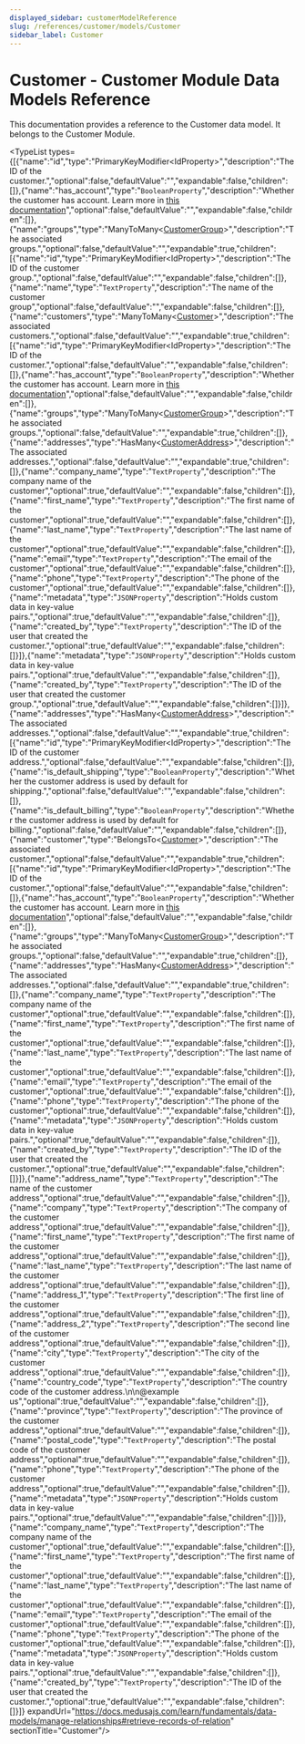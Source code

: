 ```yaml
---
displayed_sidebar: customerModelReference
slug: /references/customer/models/Customer
sidebar_label: Customer
---
```



# Customer - Customer Module Data Models Reference

This documentation provides a reference to the Customer data model. It belongs to the Customer Module.

<SourceCodeLink link="https://github.com/medusajs/medusa/blob/0c698194ea8706ccde00f25fd231e9b4ef8ccbe1/packages/modules/customer/src/models/customer.ts#L6" />

<TypeList types={[{"name":"id","type":"PrimaryKeyModifier&#60;IdProperty&#62;","description":"The ID of the customer.","optional":false,"defaultValue":"","expandable":false,"children":[]},{"name":"has_account","type":"`BooleanProperty`","description":"Whether the customer has account. Learn more in [this documentation](https://docs.medusajs.com/resources/commerce-modules/customer/customer-accounts)","optional":false,"defaultValue":"","expandable":false,"children":[]},{"name":"groups","type":"ManyToMany&#60;[CustomerGroup](../customer_models.CustomerGroup/page.mdx)&#62;","description":"The associated groups.","optional":false,"defaultValue":"","expandable":true,"children":[{"name":"id","type":"PrimaryKeyModifier&#60;IdProperty&#62;","description":"The ID of the customer group.","optional":false,"defaultValue":"","expandable":false,"children":[]},{"name":"name","type":"`TextProperty`","description":"The name of the customer group","optional":false,"defaultValue":"","expandable":false,"children":[]},{"name":"customers","type":"ManyToMany&#60;[Customer](./page.mdx)&#62;","description":"The associated customers.","optional":false,"defaultValue":"","expandable":true,"children":[{"name":"id","type":"PrimaryKeyModifier&#60;IdProperty&#62;","description":"The ID of the customer.","optional":false,"defaultValue":"","expandable":false,"children":[]},{"name":"has_account","type":"`BooleanProperty`","description":"Whether the customer has account. Learn more in [this documentation](https://docs.medusajs.com/resources/commerce-modules/customer/customer-accounts)","optional":false,"defaultValue":"","expandable":false,"children":[]},{"name":"groups","type":"ManyToMany&#60;[CustomerGroup](../customer_models.CustomerGroup/page.mdx)&#62;","description":"The associated groups.","optional":false,"defaultValue":"","expandable":true,"children":[]},{"name":"addresses","type":"HasMany&#60;[CustomerAddress](../customer_models.CustomerAddress/page.mdx)&#62;","description":"The associated addresses.","optional":false,"defaultValue":"","expandable":true,"children":[]},{"name":"company_name","type":"`TextProperty`","description":"The company name of the customer","optional":true,"defaultValue":"","expandable":false,"children":[]},{"name":"first_name","type":"`TextProperty`","description":"The first name of the customer","optional":true,"defaultValue":"","expandable":false,"children":[]},{"name":"last_name","type":"`TextProperty`","description":"The last name of the customer","optional":true,"defaultValue":"","expandable":false,"children":[]},{"name":"email","type":"`TextProperty`","description":"The email of the customer","optional":true,"defaultValue":"","expandable":false,"children":[]},{"name":"phone","type":"`TextProperty`","description":"The phone of the customer","optional":true,"defaultValue":"","expandable":false,"children":[]},{"name":"metadata","type":"`JSONProperty`","description":"Holds custom data in key-value pairs.","optional":true,"defaultValue":"","expandable":false,"children":[]},{"name":"created_by","type":"`TextProperty`","description":"The ID of the user that created the customer.","optional":true,"defaultValue":"","expandable":false,"children":[]}]},{"name":"metadata","type":"`JSONProperty`","description":"Holds custom data in key-value pairs.","optional":true,"defaultValue":"","expandable":false,"children":[]},{"name":"created_by","type":"`TextProperty`","description":"The ID of the user that created the customer group.","optional":true,"defaultValue":"","expandable":false,"children":[]}]},{"name":"addresses","type":"HasMany&#60;[CustomerAddress](../customer_models.CustomerAddress/page.mdx)&#62;","description":"The associated addresses.","optional":false,"defaultValue":"","expandable":true,"children":[{"name":"id","type":"PrimaryKeyModifier&#60;IdProperty&#62;","description":"The ID of the customer address.","optional":false,"defaultValue":"","expandable":false,"children":[]},{"name":"is_default_shipping","type":"`BooleanProperty`","description":"Whether the customer address is used by default for shipping.","optional":false,"defaultValue":"","expandable":false,"children":[]},{"name":"is_default_billing","type":"`BooleanProperty`","description":"Whether the customer address is used by default for billing.","optional":false,"defaultValue":"","expandable":false,"children":[]},{"name":"customer","type":"BelongsTo&#60;[Customer](./page.mdx)&#62;","description":"The associated customer.","optional":false,"defaultValue":"","expandable":true,"children":[{"name":"id","type":"PrimaryKeyModifier&#60;IdProperty&#62;","description":"The ID of the customer.","optional":false,"defaultValue":"","expandable":false,"children":[]},{"name":"has_account","type":"`BooleanProperty`","description":"Whether the customer has account. Learn more in [this documentation](https://docs.medusajs.com/resources/commerce-modules/customer/customer-accounts)","optional":false,"defaultValue":"","expandable":false,"children":[]},{"name":"groups","type":"ManyToMany&#60;[CustomerGroup](../customer_models.CustomerGroup/page.mdx)&#62;","description":"The associated groups.","optional":false,"defaultValue":"","expandable":true,"children":[]},{"name":"addresses","type":"HasMany&#60;[CustomerAddress](../customer_models.CustomerAddress/page.mdx)&#62;","description":"The associated addresses.","optional":false,"defaultValue":"","expandable":true,"children":[]},{"name":"company_name","type":"`TextProperty`","description":"The company name of the customer","optional":true,"defaultValue":"","expandable":false,"children":[]},{"name":"first_name","type":"`TextProperty`","description":"The first name of the customer","optional":true,"defaultValue":"","expandable":false,"children":[]},{"name":"last_name","type":"`TextProperty`","description":"The last name of the customer","optional":true,"defaultValue":"","expandable":false,"children":[]},{"name":"email","type":"`TextProperty`","description":"The email of the customer","optional":true,"defaultValue":"","expandable":false,"children":[]},{"name":"phone","type":"`TextProperty`","description":"The phone of the customer","optional":true,"defaultValue":"","expandable":false,"children":[]},{"name":"metadata","type":"`JSONProperty`","description":"Holds custom data in key-value pairs.","optional":true,"defaultValue":"","expandable":false,"children":[]},{"name":"created_by","type":"`TextProperty`","description":"The ID of the user that created the customer.","optional":true,"defaultValue":"","expandable":false,"children":[]}]},{"name":"address_name","type":"`TextProperty`","description":"The name of the customer address","optional":true,"defaultValue":"","expandable":false,"children":[]},{"name":"company","type":"`TextProperty`","description":"The company of the customer address","optional":true,"defaultValue":"","expandable":false,"children":[]},{"name":"first_name","type":"`TextProperty`","description":"The first name of the customer address","optional":true,"defaultValue":"","expandable":false,"children":[]},{"name":"last_name","type":"`TextProperty`","description":"The last name of the customer address","optional":true,"defaultValue":"","expandable":false,"children":[]},{"name":"address_1","type":"`TextProperty`","description":"The first line of the customer address","optional":true,"defaultValue":"","expandable":false,"children":[]},{"name":"address_2","type":"`TextProperty`","description":"The second line of the customer address","optional":true,"defaultValue":"","expandable":false,"children":[]},{"name":"city","type":"`TextProperty`","description":"The city of the customer address","optional":true,"defaultValue":"","expandable":false,"children":[]},{"name":"country_code","type":"`TextProperty`","description":"The country code of the customer address.\n\n@example us","optional":true,"defaultValue":"","expandable":false,"children":[]},{"name":"province","type":"`TextProperty`","description":"The province of the customer address","optional":true,"defaultValue":"","expandable":false,"children":[]},{"name":"postal_code","type":"`TextProperty`","description":"The postal code of the customer address","optional":true,"defaultValue":"","expandable":false,"children":[]},{"name":"phone","type":"`TextProperty`","description":"The phone of the customer address","optional":true,"defaultValue":"","expandable":false,"children":[]},{"name":"metadata","type":"`JSONProperty`","description":"Holds custom data in key-value pairs.","optional":true,"defaultValue":"","expandable":false,"children":[]}]},{"name":"company_name","type":"`TextProperty`","description":"The company name of the customer","optional":true,"defaultValue":"","expandable":false,"children":[]},{"name":"first_name","type":"`TextProperty`","description":"The first name of the customer","optional":true,"defaultValue":"","expandable":false,"children":[]},{"name":"last_name","type":"`TextProperty`","description":"The last name of the customer","optional":true,"defaultValue":"","expandable":false,"children":[]},{"name":"email","type":"`TextProperty`","description":"The email of the customer","optional":true,"defaultValue":"","expandable":false,"children":[]},{"name":"phone","type":"`TextProperty`","description":"The phone of the customer","optional":true,"defaultValue":"","expandable":false,"children":[]},{"name":"metadata","type":"`JSONProperty`","description":"Holds custom data in key-value pairs.","optional":true,"defaultValue":"","expandable":false,"children":[]},{"name":"created_by","type":"`TextProperty`","description":"The ID of the user that created the customer.","optional":true,"defaultValue":"","expandable":false,"children":[]}]} expandUrl="https://docs.medusajs.com/learn/fundamentals/data-models/manage-relationships#retrieve-records-of-relation" sectionTitle="Customer"/>
